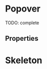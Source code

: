 


<Meta title="Components/Popover" component={Popover} />

# Popover

TODO: complete

<Preview>
  <Story name="default" parameters={{ decorators: [withKnobs, withA11y] }}>
    <Popover
      name="120"
      label={text("label", "5 products")}
      title={text("title", "Order #120")}
      isMenu={boolean("isMenu", false)}
      position={select("position", ["left", "right"])}
    >
      <ImageItem
        thumbnail="https://images.unsplash.com/photo-1525966222134-fcfa99b8ae77?ixlib=rb-1.2.1&ixid=eyJhcHBfaWQiOjEyMDd9&auto=format&fit=crop&w=943&q=80"
        link="Product"
        linkTo="https://www.tiendanube.com/"
        subtitle="Variant"
        description="3 x $3.500"
      />
      <ImageItem
        thumbnail="https://images.unsplash.com/photo-1525966222134-fcfa99b8ae77?ixlib=rb-1.2.1&ixid=eyJhcHBfaWQiOjEyMDd9&auto=format&fit=crop&w=943&q=80"
        link="Product"
        linkTo="https://www.tiendanube.com/"
        subtitle="Variant"
        description="2 x $3.500"
      />
    </Popover>
  </Story>
</Preview>

## Properties

<Props of={Popover} />

# Skeleton

<Preview>
  <Story name="skeleton" parameters={{ decorators: [withKnobs, withA11y] }}>
    <Popover.Skeleton />
  </Story>
</Preview>
